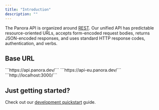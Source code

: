 ```yaml
---
title: "Introduction"
description: ""
---
```


The Panora API is organized around [REST](https://en.wikipedia.org/wiki/REST).
Our unified API has predictable resource-oriented URLs, accepts form-encoded request bodies, returns JSON-encoded responses, and uses standard HTTP response codes, authentication, and verbs.

## Base URL

<Tabs>
  <Tab title="US Servers">
      ```https://api.panora.dev/```
  </Tab>

  <Tab title="EU Servers">
      ```https://api-eu.panora.dev/```
  </Tab>

  <Tab title="Self-Hosted">
      ```http://localhost:3000/```
  </Tab>
</Tabs>

## Just getting started?

Check out our [development quickstart](/quick-start) guide.
